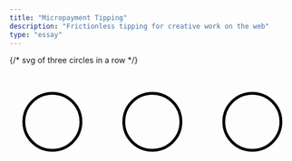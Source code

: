 ```yaml
---
title: "Micropayment Tipping"
description: "Frictionless tipping for creative work on the web"
type: "essay"
---
```


<div>
    {/* svg of three circles in a row */}
    <svg
        width="100%"
        height="100%"
        viewBox="0 0 100 100"
        preserveAspectRatio="none"
    >
        <circle
            cx="15"
            cy="20"
            r="10"
            fill="transparent"
            stroke="black"
            stroke-width="1"
        />
        <circle
            cx="50"
            cy="20"
            r="10"
            fill="transparent"
            stroke="black"
            stroke-width="1"
        />
        <circle
            cx="85"
            cy="20"
            r="10"
            fill="transparent"
            stroke="black"
            stroke-width="1"
        />
    </svg>
</div>
